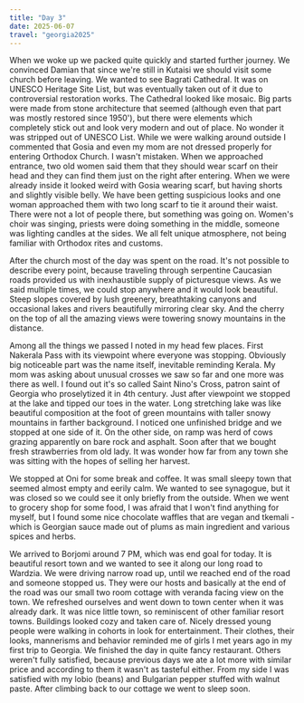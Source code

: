 ```yaml
---
title: "Day 3"
date: 2025-06-07
travel: "georgia2025"
---
```


When we woke up we packed quite quickly and started further journey. We convinced Damian that since we're still in Kutaisi we should visit some church before leaving. We wanted to see Bagrati Cathedral. It was on UNESCO Heritage Site List, but was eventually taken out of it due to controversial restoration works. The Cathedral looked like mosaic. Big parts were made from stone architecture that seemed (although even that part was mostly restored since 1950'), but there were elements which completely stick out and look very modern and out of place. No wonder it was stripped out of UNESCO List. While we were walking around outside I commented that Gosia and even my mom are not dressed properly for entering Orthodox Church. I wasn't mistaken. When we approached entrance, two old women said them that they should wear scarf on their head and they can find them just on the right after entering. When we were already inside it looked weird with Gosia wearing scarf, but having shorts and slightly visible belly. We have been getting suspicious looks and one woman approached them with two long scarf to tie it around their waist. There were not a lot of people there, but something was going on. Women's choir was singing, priests were doing something in the middle, someone was lighting candles at the sides. We all felt unique atmosphere, not being familiar with Orthodox rites and customs.

After the church most of the day was spent on the road. It's not possible to describe every point, because traveling through serpentine Caucasian roads provided us with inexhaustible supply of picturesque views. As we said multiple times, we could stop anywhere and it would look beautiful. Steep slopes covered by lush greenery, breathtaking canyons and occasional lakes and rivers beautifully mirroring clear sky. And the cherry on the top of all the amazing views were towering snowy mountains in the distance.

Among all the things we passed I noted in my head few places. First Nakerala Pass with its viewpoint where everyone was stopping. Obviously big noticeable part was the name itself, inevitable reminding Kerala. My mom was asking about unusual crosses we saw so far and one more was there as well. I found out it's so called Saint Nino's Cross, patron saint of Georgia who proselytized it in 4th century. Just after viewpoint we stopped at the lake and tipped our toes in the water. Long stretching lake was like beautiful composition at the foot of green mountains with taller snowy mountains in farther background. I noticed one unfinished bridge and we stopped at one side of it. On the other side, on ramp was herd of cows grazing apparently on bare rock and asphalt. Soon after that we bought fresh strawberries from old lady. It was wonder how far from any town she was sitting with the hopes of selling her harvest.

We stopped at Oni for some break and coffee. It was small sleepy town that seemed almost empty and eerily calm. We wanted to see synagogue, but it was closed so we could see it only briefly from the outside. When we went to grocery shop for some food, I was afraid that I won't find anything for myself, but I found some nice chocolate waffles that are vegan and tkemali - which is Georgian sauce made out of plums as main ingredient and various spices and herbs.

We arrived to Borjomi around 7 PM, which was end goal for today. It is beautiful resort town and we wanted to see it along our long road to Wardzia. We were driving narrow road up, until we reached end of the road and someone stopped us. They were our hosts and basically at the end of the road was our small two room cottage with veranda facing view on the town. We refreshed ourselves and went down to town center when it was already dark. It was nice little town, so reminiscent of other familiar resort towns. Buildings looked cozy and taken care of. Nicely dressed young people were walking in cohorts in look for entertainment. Their clothes, their looks, mannerisms and behavior reminded me of girls I met years ago in my first trip to Georgia. We finished the day in quite fancy restaurant. Others weren't fully satisfied, because previous days we ate a lot more with similar price and according to them it wasn't as tasteful either. From my side I was satisfied with my lobio (beans) and Bulgarian pepper stuffed with walnut paste. After climbing back to our cottage we went to sleep soon.
